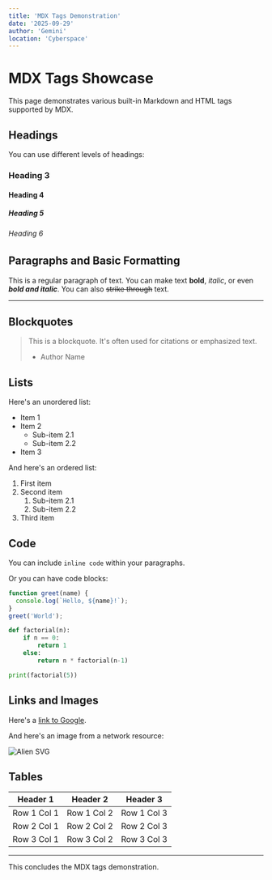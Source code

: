 ```yaml
---
title: 'MDX Tags Demonstration'
date: '2025-09-29'
author: 'Gemini'
location: 'Cyberspace'
---
```


# MDX Tags Showcase

This page demonstrates various built-in Markdown and HTML tags supported by MDX.

## Headings

You can use different levels of headings:

### Heading 3
#### Heading 4
##### Heading 5
###### Heading 6

## Paragraphs and Basic Formatting

This is a regular paragraph of text. You can make text **bold**, *italic*, or even ***bold and italic***. You can also ~~strike through~~ text.

---

## Blockquotes

> This is a blockquote. It's often used for citations or emphasized text.
> - Author Name

## Lists

Here's an unordered list:
- Item 1
- Item 2
  - Sub-item 2.1
  - Sub-item 2.2
- Item 3

And here's an ordered list:
1. First item
2. Second item
   1. Sub-item 2.1
   2. Sub-item 2.2
3. Third item

## Code

You can include `inline code` within your paragraphs.

Or you can have code blocks:

```javascript
function greet(name) {
  console.log(`Hello, ${name}!`);
}
greet('World');
```

```python
def factorial(n):
    if n == 0:
        return 1
    else:
        return n * factorial(n-1)

print(factorial(5))
```

## Links and Images

Here's a [link to Google](https://www.google.com).

And here's an image from a network resource:

![Alien SVG](https://www.svgrepo.com/show/535115/alien.svg)

## Tables

| Header 1 | Header 2 | Header 3 |
|----------|----------|----------|
| Row 1 Col 1 | Row 1 Col 2 | Row 1 Col 3 |
| Row 2 Col 1 | Row 2 Col 2 | Row 2 Col 3 |
| Row 3 Col 1 | Row 3 Col 2 | Row 3 Col 3 |

---

This concludes the MDX tags demonstration.